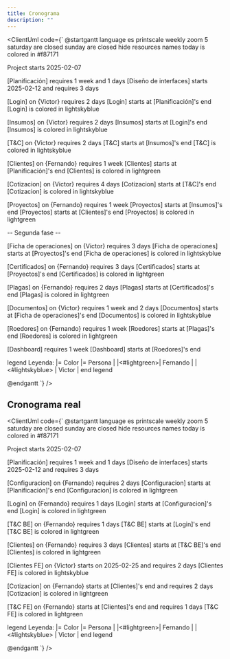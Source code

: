 ```yaml
---
title: Cronograma
description: ""
---
```


<ClientUml code={`
@startgantt
language es
printscale weekly zoom 5
saturday are closed
sunday are closed
hide resources names
today is colored in #f87171

Project starts 2025-02-07


[Planificación] requires 1 week and 1 days
[Diseño de interfaces] starts 2025-02-12 and requires 3 days

[Login] on {Victor} requires 2 days
[Login] starts at [Planificación]'s end
[Login] is colored in lightskyblue

[Insumos] on {Victor} requires 2 days
[Insumos] starts at [Login]'s end
[Insumos] is colored in lightskyblue

[T&C] on {Victor} requires 2 days
[T&C] starts at [Insumos]'s end
[T&C] is colored in lightskyblue

[Clientes] on {Fernando} requires 1 week
[Clientes] starts at [Planificación]'s end
[Clientes] is colored in lightgreen

[Cotizacion] on {Victor} requires 4 days
[Cotizacion] starts at [T&C]'s end
[Cotizacion] is colored in lightskyblue

[Proyectos] on {Fernando} requires 1 week
[Proyectos] starts at [Insumos]'s end
[Proyectos] starts at [Clientes]'s end
[Proyectos] is colored in lightgreen

-- Segunda fase --

[Ficha de operaciones] on {Victor} requires 3 days
[Ficha de operaciones] starts at [Proyectos]'s end
[Ficha de operaciones] is colored in lightskyblue

[Certificados] on {Fernando} requires 3 days
[Certificados] starts at [Proyectos]'s end
[Certificados] is colored in lightgreen

[Plagas] on {Fernando} requires 2 days
[Plagas] starts at [Certificados]'s end
[Plagas] is colored in lightgreen

[Documentos] on {Victor} requires 1 week and 2 days
[Documentos] starts at [Ficha de operaciones]'s end
[Documentos] is colored in lightskyblue

[Roedores] on {Fernando} requires 1 week
[Roedores] starts at [Plagas]'s end
[Roedores] is colored in lightgreen

[Dashboard] requires 1 week
[Dashboard] starts at [Roedores]'s end

legend
Leyenda:
|= Color |= Persona |
|<#lightgreen>| Fernando |
|<#lightskyblue> | Victor |
end legend


@endgantt
`} />


## Cronograma real


<ClientUml code={`
@startgantt
language es
printscale weekly zoom 5
saturday are closed
sunday are closed
hide resources names
today is colored in #f87171

Project starts 2025-02-07

[Planificación] requires 1 week and 1 days
[Diseño de interfaces] starts 2025-02-12 and requires 3 days

[Configuracion] on {Fernando} requires 2 days
[Configuracion] starts at [Planificación]'s end
[Configuracion] is colored in lightgreen

[Login] on {Fernando} requires 1 days
[Login] starts at [Configuracion]'s end
[Login] is colored in lightgreen

[T&C BE] on {Fernando} requires 1 days
[T&C BE] starts at [Login]'s end
[T&C BE] is colored in lightgreen

[Clientes] on {Fernando} requires 3 days
[Clientes] starts at [T&C BE]'s end
[Clientes] is colored in lightgreen

[Clientes FE] on {Victor} starts on 2025-02-25 and requires 2 days
[Clientes FE] is colored in lightskyblue

[Cotizacion] on {Fernando} starts at [Clientes]'s end and requires 2 days
[Cotizacion] is colored in lightgreen

[T&C FE] on {Fernando} starts at [Clientes]'s end and requires 1 days
[T&C FE] is colored in lightgreen


legend
Leyenda:
|= Color |= Persona |
|<#lightgreen>| Fernando |
|<#lightskyblue> | Victor |
end legend

@endgantt
`} />
